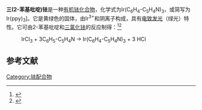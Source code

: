 {{Chembox
| ImageFile = Ir(ppy) Schematic.png
| ImageSize = 
| ImageAlt = 
| IUPACName = 
| OtherNames = 
|Section1={{Chembox Identifiers
| CASNo = 94928-86-6
| CASNo_Ref = {{Cascite|correct|ChemSpider}}
| ChemSpiderID = 19285809
| PubChem = 45358635
| PubChem_Comment = (formula wrong)
| StdInChI=1S/3C11H8N.Ir/c3*1-2-6-10(7-3-1)11-8-4-5-9-12-11;/h3*1-6,8-9H;
| StdInChIKey = QKBWDYLFYVXTGE-UHFFFAOYSA-N
 }}
|Section2={{Chembox Properties
| C=33|H=24|N=3|Ir=1
| MolarMass =
| Appearance = 黄绿色固体
| Density = 
| MeltingPt = 
| BoilingPt = 
| Solubility = }}
|Section3={{Chembox Hazards
| GHSPictograms = {{GHS07}}
| GHSSignalWord = 警告
| HPhrases = {{H-phrases|315|319|335}}
| PPhrases = {{P-phrases|261|264|271|280|302+352|304+340|305+351+338|312|321|332+313|337+313|362|403+233|405|501}}
| MainHazards = 
| FlashPt = 
| AutoignitionPt = }}
}}
'''三(2-苯基吡啶)铱'''是一种[[有机铱化合物|有机铱化合物]]，化学式为Ir(C<sub>6</sub>H<sub>4</sub>-C<sub>5</sub>H<sub>4</sub>N)<sub>3</sub>，或简写为Ir(ppy)<sub>3</sub>]。它是黄绿色的固体，由Ir<sup>3+</sup>和{{le|2-苯基吡啶|2-Phenylpyridine}}阴离子构成，具有[[电致发光|电致发光]]（绿光）特性。它可由2-苯基吡啶和[[三氯化铱|三氯化铱]]的反应制得：<ref>{{cite journal |doi=10.1021/ic0008969|title=Synthesis and Characterization of Phosphorescent Cyclometalated Iridium Complexes|year=2001|last1=Lamansky|first1= Sergey|last2=Djurovich|first2=Peter|last3=Murphy|first3=Drew|last4=Abdel-Razzaq|first4=Feras|last5=Kwong|first5=Raymond|last6=Tsyba|first6=Irina|last7= Bortz|first7=Manfred|last8=Mui|first8=Becky|last9=Bau|first9=Robert|last10=Thompson|first10=Mark E.|journal=Inorganic Chemistry|volume=40|issue=7|pages=1704–1711|pmid=11261983}}</ref><ref>{{cite journal |doi=10.1021/ic00008a003|title=A new synthetic route to the preparation of a series of strong photoreducing agents: Fac-tris-ortho-metalated complexes of iridium(III) with substituted 2-phenylpyridines|year=1991|last1=Dedeian|first1=K.|last2=Djurovich|first2=P. I.|last3=Garces|first3=F. O.|last4=Carlson|first4=G.|last5=Watts|first5=R. J.|journal=Inorganic Chemistry|volume=30|issue=8|pages=1685–1687}}</ref>
:IrCl<sub>3</sub>  + 3{{nbsp}}C<sub>6</sub>H<sub>5</sub>-C<sub>5</sub>H<sub>4</sub>N  →  Ir(C<sub>6</sub>H<sub>4</sub>-C<sub>5</sub>H<sub>4</sub>N)<sub>3</sub>  +  3 HCl

==参考文献==
<references />

[[Category:铱配合物|Category:铱配合物]]